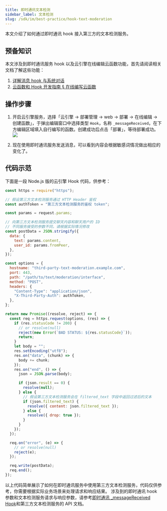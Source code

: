 ```yaml
---
title: 即时通讯文本检测
sidebar_label: 文本检测
slug: /sdk/im/best-practice/hook-text-moderation
---
```


<head>
  <meta name="robots" content="noindex" />
</head>

本文介绍了如何通过即时通讯 hook 接入第三方的文本检测服务。

## 预备知识

本文涉及到即时通讯服务 hook 以及云引擎在线编辑云函数功能，首先请阅读相关文档了解这些功能：

1. [详解消息 hook 与系统对话](/sdk/im/guide/systemconv/)
2. [云函数和 Hook 开发指南 § 在线编写云函数](/sdk/engine/functions/guides#在线编写云函数)

## 操作步骤

1. 开启云引擎服务，选择「云引擎 -> 部署管理 -> web -> 部署 -> 在线编辑 -> 创建函数」，于弹出编辑窗口中选择类型 `Hook`，名称 `_messageReceived`，在下方编辑区域填入自行编写的函数。创建成功后点击「部署」，等待部署成功。
![](https://capacity-files.lcfile.com/5DF59OXNHAQFIygBz9KCRchixpyLRnQf/Frame%202.png)

2. 现在使用即时通讯服务发送消息，可以看到内容会根据敏感词情况做出相应的变化了。

## 代码示范

下面是一段 Node.js 版的云引擎 Hook 代码，供参考：

```javascript
const https = require("https");

// 假设第三方文本检测服务通过 HTTP Header 鉴权
const authToken = "第三方文本检测服务的鉴权 token";

const params = request.params;

// 向第三方文本检测服务提交聊天内容和聊天用户的 ID
// 不同服务接受的参数不同，请根据实际情况修改
const postData = JSON.stringify({
  data: {
    text: params.content,
    user_id: params.fromPeer,
  },
});

const options = {
  hostname: "third-party-text-moderation.example.com",
  port: 443,
  path: "/path/to/text/moderation/interface",
  method: "POST",
  headers: {
    "Content-Type": "application/json",
    "X-Third-Party-Auth": authToken,
  },
};

return new Promise((resolve, reject) => {
  const req = https.request(options, (res) => {
    if (res.statusCode != 200) {
      // or resolve(null)
      reject(new Error(`BAD STATUS: ${res.statusCode}`));
      return;
    }
    let body = "";
    res.setEncoding("utf8");
    res.on("data", (chunk) => {
      body += chunk;
    });
    res.on("end", () => {
      json = JSON.parse(body);

      if (json.result == 0) {
        resolve(null);
      } else {
        // 假设第三方文本检测服务会在 filtered_text 字段中返回过滤后的文本
        if (json.filtered_text) {
          resolve({ content: json.filtered_text });
        } else {
          resolve({ drop: true });
        }
      }
    });
  });

  req.on("error", (e) => {
    // or resolve(null)
    reject(e);
  });

  req.write(postData);
  req.end();
});
```

以上代码简单展示了如何在即时通讯服务中使用第三方文本检测服务，代码仅供参考，你需要根据实际业务场景来处理请求和响应结果。
涉及到的即时通讯 hook 参数和文本检测服务请求与响应参数，请参考[即时通讯 \_messageReceived Hook](/sdk/im/guide/systemconv/#_messagereceived)和第三方文本检测服务的 API 文档。
